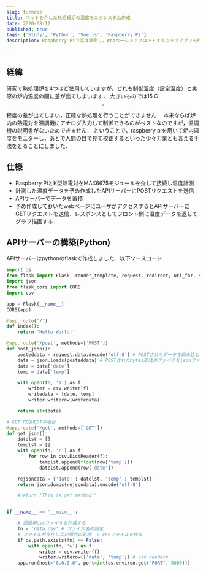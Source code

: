 ```yaml
---
slug: furnace
title: ネットを介した熱処理炉の温度モニタシステム作成
date: 2020-08-12
published: true
tags: ['Study', 'Python', 'Vue.js', 'Raspberry Pi']
description: Raspberry Piで温度計測し，Webページ上でプロットするウェブアプリを作成しました．

---
```


## 経緯
研究で熱処理炉を4つほど使用していますが，どれも制御温度（設定温度）と実際の炉内温度の間に差が出てしまいます，
大きいものでは15 C$$^\circ$$程度の差が出てしまい，正確な熱処理を行うことができません．
本来ならば炉内の熱電対を温調機にアナログ入力して制御できるのがベストなのですが，温調機の説明書がないためできません．
ということで，raspberry piを用いて炉内温度をモニターし，あとで人間の目で見て校正するといった少々力業とも言える手法をとることにしました．

## 仕様
- Raspberry PiとK型熱電対をMAX6675モジュールを介して接続し温度計測
- 計測した温度データを予め作成したAPIサーバーにPOSTリクエストを送信
- APIサーバーでデータを蓄積
- 予め作成しておいたwebページにユーザがアクセスするとAPIサーバーにGETリクエストを送信．レスポンスとしてフロント側に温度データを返してグラフ描画する．

## APIサーバーの構築(Python)
APIサーバーはpythonのflaskで作成しました．以下ソースコード

``` python
import os
from flask import Flask, render_template, request, redirect, url_for, send_from_directory, session
import json
from flask_cors import CORS
import csv

app = Flask(__name__)
CORS(app)

@app.route('/')
def index():
    return 'Hello World!'

@app.route('/post', methods=['POST'])
def post_json():
    posteddata = request.data.decode('utf-8') # POSTされたデータを読み込む
    data = json.loads(posteddata) # POSTされたbytes形式のファイルをjsonファイルに変換する
    date = data['date']
    temp = data['temp']

    with open(fn, 'a') as f:
        writer = csv.writer(f)
        writedata = [date, temp]
        writer.writerow(writedata)

    return str(data)

# GET REQUESTの場合
@app.route('/get', methods=['GET'])
def get_json():
    datelst = []
    templst = []
    with open(fn, 'r') as f:
        for row in csv.DictReader(f):
            templst.append(float(row['temp']))
            datelst.append(row['date'])

    rejsondata = {'date' : datelst, 'temp' : templst}
    return json.dumps(rejsondata).encode('utf-8')

    #return 'This is get method!'


if __name__ == '__main__':

    # 記録用csvファイルを作成する
    fn = 'data.csv' # ファイル名の設定
    # ファイルが存在しない場合の処理 -> csvファイルを作る
    if os.path.exists(fn) == False:
        with open(fn, 'w') as f:
            writer = csv.writer(f)
            writer.writerow(['date', 'temp']) # csv headers
    app.run(host="0.0.0.0", port=int(os.environ.get("PORT", 5000)))
```
